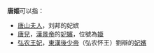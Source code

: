 '''唐姬'''可以指：

* [[唐山夫人|唐山夫人]]，刘邦的妃嫔
* [[唐兒|唐兒]]，[[漢景帝|漢景帝]]的[[妃嬪|妃嬪]]，位號為[[姬|姬]]
*[[唐姬_(东汉)|弘农王妃]]，[[劉辯|東漢後少帝]]（弘农怀王）劉辯的[[妃嬪|妃嬪]]

{{disambig|Cat=三國演義消歧義}}